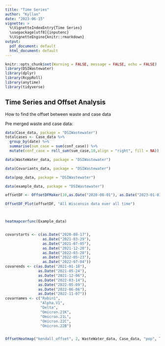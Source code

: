 ```yaml
---
title: "Time Series"
author: "Kyllan"
date: "2023-06-15"
vignette: >
  %\VignetteIndexEntry{Time Series}
  \usepackage[utf8]{inputenc}
  %\VignetteEngine{knitr::rmarkdown}
output:
  pdf_document: default
  html_document: default
---
```


```r
knitr::opts_chunk$set(Warning = FALSE, message = FALSE, echo = FALSE)
library(DSIWastewater)
library(dplyr)
library(RcppRoll)
library(anytime)
library(tidyverse)
```


## Time Series and Offset Analysis

How to find the offset between waste and case data


Pre merged waste and case data:
```r
data(Case_data, package = "DSIWastewater")
totalcases <- Case_data %>% 
  group_by(date) %>% 
  summarise(sum_case = sum(conf_case)) %>% 
  mutate(conf_case = roll_sum(sum_case,10,align = "right", fill = NA))

data(WasteWater_data, package = "DSIWastewater")

data(Covariants_data, package = "DSIWastewater")

data(pop_data, package = "DSIWastewater")

data(example_data, package = "DSIWastewater")
```

```r
offsetDF <- OffsetDFMaker(10,as.Date("2020-08-01"), as.Date("2023-01-01"), Case_data, WasteWater_data)

OffsetDF_Plot(offsetDF, "All Wisconsin data over all time")



heatmapcorfunc(Example_data)


covarstarts <- c(as.Date("2020-08-17"),
                 as.Date("2021-03-29"),
                 as.Date("2021-07-05"),
                 as.Date("2021-12-20"),
                 as.Date("2022-03-28"),
                 as.Date("2022-05-23"),
                 as.Date("2022-07-04"))
covarends <- c(as.Date("2021-01-18"),
               as.Date("2021-05-24"),
               as.Date("2021-12-06"),
               as.Date("2022-03-14"),
               as.Date("2022-05-09"),
               as.Date("2022-06-06"),
               as.Date("2022-11-07"))
covarnames <- c("Robin1",
                "Alpha.V1",
                "Delta",
                "Omicron.21K",
                "Omicron.21L",
                "Omicron.22C",
                "Omicron.22B")


OffsetHeatmap("kendall_offset", 2, WasteWater_data, Case_data, "pop", TRUE, TRUE)
```


```r


```
